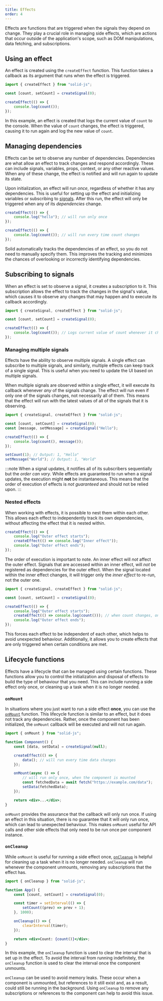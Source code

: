 ```yaml
---
title: Effects
order: 4
---
```


Effects are functions that are triggered when the signals they depend on change.
They play a crucial role in managing side effects, which are actions that occur outside of the application's scope, such as DOM manipulations, data fetching, and subscriptions.

## Using an effect

An effect is created using the `createEffect` function.
This function takes a callback as its argument that runs when the effect is triggered.

```jsx
import { createEffect } from "solid-js";

const [count, setCount] = createSignal(0);

createEffect(() => {
	console.log(count());
});
```

In this example, an effect is created that logs the current value of `count` to the console.
When the value of `count` changes, the effect is triggered, causing it to run again and log the new value of `count`.

## Managing dependencies

Effects can be set to observe any number of dependencies.
Dependencies are what allow an effect to track changes and respond accordingly.
These can include signals, variables, props, context, or any other reactive values.
When any of these change, the effect is notified and will run again to update its state.

Upon initialization, an effect will run _once_, regardless of whether it has any dependencies.
This is useful for setting up the effect and initializing variables or subscribing to [signals](/concepts/signals).
After this run, the effect will only be triggered when any of its _dependencies_ change.

```jsx
createEffect(() => {
	console.log("hello"); // will run only once
});

createEffect(() => {
	console.log(count()); // will run every time count changes
});
```

Solid automatically tracks the dependencies of an effect, so you do not need to manually specify them.
This improves the tracking and minimizes the chances of overlooking or incorrectly identifying dependencies.

## Subscribing to signals

When an effect is set to observe a signal, it creates a subscription to it.
This subscription allows the effect to track the changes in the signal's value, which causes it to observe any changes that may happen and to execute its callback accordingly.

```jsx
import { createSignal, createEffect } from "solid-js";

const [count, setCount] = createSignal(0);

createEffect(() => {
	console.log(count()); // Logs current value of count whenever it changes
});
```

### Managing multiple signals

Effects have the ability to observe multiple signals.
A single effect can subscribe to multiple signals, and similarly, multiple effects can keep track of a single signal.
This is useful when you need to update the UI based on multiple signals.

When multiple signals are observed within a single effect, it will execute its callback whenever _any_ of the signals change.
The effect will run even if only one of the signals changes, not necessarily all of them.
This means that the effect will run with the latest values of all of the signals that it is observing.

```jsx
import { createSignal, createEffect } from "solid-js";

const [count, setCount] = createSignal(0);
const [message, setMessage] = createSignal("Hello");

createEffect(() => {
	console.log(count(), message());
});

setCount(1); // Output: 1, "Hello"
setMessage("World"); // Output: 1, "World"
```

:::note
When a signal updates, it notifies all of its subscribers sequentially but the *order can vary*.
While effects are guaranteed to run when a signal updates, the execution might **not** be instantaneous.
This means that the order of execution of effects is *not guaranteed* and should not be relied upon.
:::

### Nested effects

When working with effects, it is possible to nest them within each other.
This allows each effect to independently track its own dependencies, without affecting the effect that it is nested within.

```jsx
createEffect(() => {
	console.log("Outer effect starts");
	createEffect(() => console.log("Inner effect"));
	console.log("Outer effect ends");
});
```

The order of execution is important to note.
An inner effect will _not_ affect the outer effect.
Signals that are accessed within an inner effect, will _not_ be registered as dependencies for the outer effect.
When the signal located within the inner effect changes, it will trigger only the _inner effect_ to re-run, not the outer one.

```jsx
import { createSignal, createEffect } from "solid-js";

const [count, setCount] = createSignal(0);

createEffect(() => {
	console.log("Outer effect starts");
	createEffect(() => console.log(count())); // when count changes, only this effect will run
	console.log("Outer effect ends");
});
```

This forces each effect to be independent of each other, which helps to avoid unexpected behaviour.
Additionally, it allows you to create effects that are only triggered when certain conditions are met.

## Lifecycle functions

Effects have a lifecycle that can be managed using certain functions.
These functions allow you to control the initialization and disposal of effects to build the type of behaviour that you need.
This can include running a side effect only once, or cleaning up a task when it is no longer needed.

### `onMount`

In situations where you just want to run a side effect **once**, you can use the [`onMount`](/reference/lifecycle/on-mount) function.
This lifecycle function is similar to an effect, but it does not track any dependencies.
Rather, once the component has been initialized, the `onMount` callback will be executed and will not run again.

```jsx
import { onMount } from "solid-js";

function Component() {
	const [data, setData] = createSignal(null);

	createEffect(() => {
		data(); // will run every time data changes
	});

	onMount(async () => {
		// will run only once, when the component is mounted
		const fetchedData = await fetch("https://example.com/data");
		setData(fetchedData);
	});

	return <div>...</div>;
}
```

`onMount` provides the assurance that the callback will only run once.
If using an effect in this situation, there is no guarantee that it will only run once, which can lead to unexpected behaviour.
This makes `onMount` useful for API calls and other side effects that only need to be run once per component instance.

### `onCleanup`

While `onMount` is useful for running a side effect once, [`onCleanup`](/reference/lifecycle/on-cleanup) is helpful for cleaning up a task when it is no longer needed.
`onCleanup` will run whenever the component unmounts, removing any subscriptions that the effect has.

```jsx
import { onCleanup } from "solid-js";

function App() {
	const [count, setCount] = createSignal(0);

	const timer = setInterval(() => {
		setCount((prev) => prev + 1);
	}, 1000);

	onCleanup(() => {
		clearInterval(timer);
	});

	return <div>Count: {count()}</div>;
}
```

In this example, the `onCleanup` function is used to clear the interval that is set up in the effect.
To avoid the interval from running indefinitely, the `onCleanup` function is used to clear the interval once the component unmounts.

`onCleanup` can be used to avoid memory leaks.
These occur when a component is unmounted, but references to it still exist and, as a result, could still be running in the background.
Using `onCleanup` to remove any subscriptions or references to the component can help to avoid this issue.

